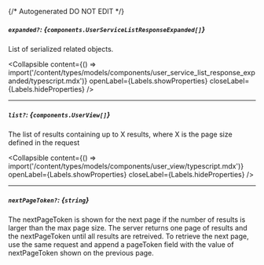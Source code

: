 {/* Autogenerated DO NOT EDIT  */}

##### `expanded?`: *{`components.UserServiceListResponseExpanded[]`}*
List of serialized related objects.

<Collapsible content={() => import('/content/types/models/components/user_service_list_response_expanded/typescript.mdx')} openLabel={Labels.showProperties} closeLabel={Labels.hideProperties} />


---
##### `list?`: *{`components.UserView[]`}*
The list of results containing up to X results, where X is the page size defined in the request

<Collapsible content={() => import('/content/types/models/components/user_view/typescript.mdx')} openLabel={Labels.showProperties} closeLabel={Labels.hideProperties} />


---
##### `nextPageToken?`: *{`string`}*
The nextPageToken is shown for the next page if the number of results is larger than the max page size.
 The server returns one page of results and the nextPageToken until all results are retreived.
 To retrieve the next page, use the same request and append a pageToken field with the value of nextPageToken shown on the previous page.


